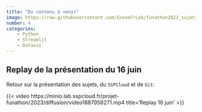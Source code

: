 ```yaml
---
title: "Du contenu à venir"
image: https://raw.githubusercontent.com/InseeFrLab/funathon2023_sujet4/main/img/demo_yuka.png
number: 4
categories:
    - Python
    - Streamlit
    - Dataviz
---
```


## Replay de la présentation du 16 juin

Retour sur la présentation des sujets,
du `SSPCloud` et de `Git`:

{{< video https://minio.lab.sspcloud.fr/projet-funathon/2023/diffusion/video1887958271.mp4 
    title='Replay 16 juin' >}}
